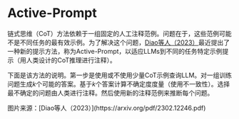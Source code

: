 # Active-Prompt


链式思维（CoT）方法依赖于一组固定的人工注释范例。问题在于，这些范例可能不是不同任务的最有效示例。为了解决这个问题，[Diao等人（2023）](https://arxiv.org/pdf/2302.12246.pdf)最近提出了一种新的提示方法，称为Active-Prompt，以适应LLMs到不同的任务特定示例提示（用人类设计的CoT推理进行注释）。

下面是该方法的说明。第一步是使用或不使用少量CoT示例查询LLM。对一组训练问题生成*k*个可能的答案。基于*k*个答案计算不确定度度量（使用不一致性）。选择最不确定的问题由人类进行注释。然后使用新的注释范例来推断每个问题。

<Screenshot src={ACTIVE} alt="ACTIVE" />
图片来源：[Diao等人（2023）](https://arxiv.org/pdf/2302.12246.pdf)